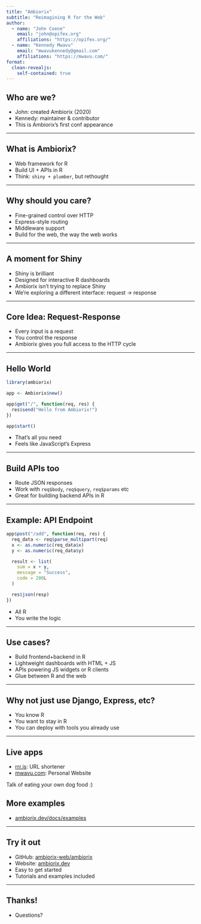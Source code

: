 ```yaml
---
title: "Ambiorix"
subtitle: "Reimagining R for the Web"
author:
  - name: "John Coene"
    email: "john@opifex.org"
    affiliations: "https://opifex.org/"
  - name: "Kennedy Mwavu"
    email: "mwavukennedy@gmail.com"
    affiliations: "https://mwavu.com/"
format:
  clean-revealjs:
    self-contained: true
---
```


## Who are we?

- John: created Ambiorix (2020)
- Kennedy: maintainer & contributor
- This is Ambiorix's first conf appearance

---

## What is Ambiorix?

- Web framework for R
- Build UI + APIs in R
- Think: `shiny + plumber`, but rethought

---

## Why should you care?

- Fine-grained control over HTTP
- Express-style routing
- Middleware support
- Build for the web, the way the web works

---

## A moment for Shiny

- Shiny is brilliant
- Designed for interactive R dashboards
- Ambiorix isn’t trying to replace Shiny
- We're exploring a different interface: request → response

---

## Core Idea: Request-Response

- Every input is a request
- You control the response
- Ambiorix gives you full access to the HTTP cycle

---

## Hello World

```r
library(ambiorix)

app <- Ambiorix$new()

app$get("/", function(req, res) {
  res$send("Hello from Ambiorix!")
})

app$start()
```

- That’s all you need
- Feels like JavaScript’s Express

---

## Build APIs too

- Route JSON responses
- Work with `req$body`, `req$query`, `req$params` etc
- Great for building backend APIs in R

---

## Example: API Endpoint

```r
app$post("/add", function(req, res) {
  req_data <- req$parse_multipart(req)
  x <- as.numeric(req_data$x)
  y <- as.numeric(req_data$y)

  result <- list(
    sum = x + y,
    message = "Success",
    code = 200L
  )

  res$json(resp)
})
```

- All R
- You write the logic

---

## Use cases?

- Build frontend+backend in R
- Lightweight dashboards with HTML + JS
- APIs powering JS widgets or R clients
- Glue between R and the web

---

## Why not just use Django, Express, etc?

- You know R
- You want to stay in R
- You can deploy with tools you already use

---

## Live apps

- [rrr.is](https://rrr.is/): URL shortener
- [mwavu.com](https://mwavu.com/): Personal Website

Talk of eating your own dog food :)

## More examples

- [ambiorix.dev/docs/examples](https://ambiorix.dev/docs/examples/)

---

## Try it out

- GitHub: [ambiorix-web/ambiorix](https://github.com/ambiorix-web/ambiorix)
- Website: [ambiorix.dev](https://ambiorix.dev)
- Easy to get started
- Tutorials and examples included

---

## Thanks!

- Questions?
